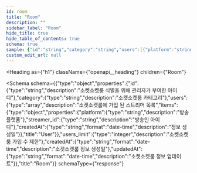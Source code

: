 ```yaml
---
id: room
title: "Room"
description: ""
sidebar_label: "Room"
hide_title: true
hide_table_of_contents: true
schema: true
sample: {"id":"string","category":"string","users":[{"platform":"string","streamer_id":"string","createdAt":"2024-07-29T15:51:28.071Z"}],"users_limit":0,"createdAt":"2024-07-29T15:51:28.071Z","updatedAt":"2024-07-29T15:51:28.071Z"}
custom_edit_url: null
---
```



<Heading
  as={"h1"}
  className={"openapi__heading"}
  children={"Room"}
>
</Heading>





<Schema
  schema={{"type":"object","properties":{"id":{"type":"string","description":"소켓소켓룸 식별을 위해 관리자가 부여한 아이디"},"category":{"type":"string","description":"소켓소켓룸 카테고리"},"users":{"type":"array","description":"소켓소켓룸에 가입 된 스트리머 목록","items":{"type":"object","properties":{"platform":{"type":"string","description":"방송 플랫폼"},"streamer_id":{"type":"string","description":"방송인 아이디"},"createdAt":{"type":"string","format":"date-time","description":"정보 생성일"}},"title":"User"}},"users_limit":{"type":"integer","description":"소켓소켓룸 가입 수 제한"},"createdAt":{"type":"string","format":"date-time","description":"소켓소켓룸 정보 생성일"},"updatedAt":{"type":"string","format":"date-time","description":"소켓소켓룸 정보 업데이트"}},"title":"Room"}}
  schemaType={"response"}
>
  
</Schema>
            